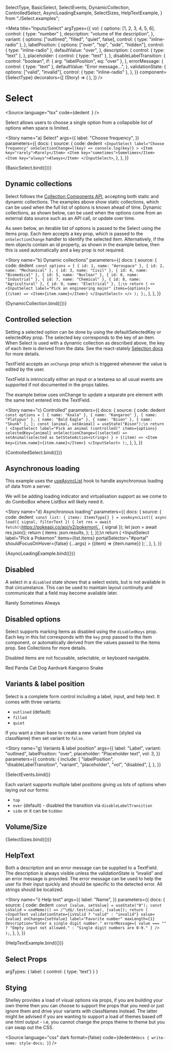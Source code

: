   SelectType,
  BasicSelect,
  SelectEvents,
  DynamicCollection,
  ControlledSelect,
  AsyncLoadingExample,
  SelectSizes,
  HelpTextExample,
} from "./Select.examples";

<Meta
  title="Inputs/Select"
  argTypes={{
    vol: {
      options: [1, 2, 3, 4, 5, 6],
      control: { type: "number" },
      description: "volume of the description",
    },
    variant: {
      options: ["outlined", "filled", "quiet", false],
      control: { type: "inline-radio" },
    },
    labelPosition: {
      options: ["over", "top", "side", "hidden"],
      control: { type: "inline-radio" },
      defaultValue: "over",
    },
    description: {
      control: { type: "text" },
    },
    placeholder: {
      control: { type: "text" },
    },
    disableLabelTransition: {
      control: "boolean",
      if: { arg: "labelPosition", eq: "over" },
    },
    errorMessage: {
      control: { type: "text" },
      defaultValue: "Error message...",
    },
    validationState: {
      options: ["valid", "invalid"],
      control: { type: "inline-radio" },
    },
  }}
  component={SelectType}
  decorators={[
    (Story) => (
      <StoryGrid minWidth={250}>
        <Story />
      </StoryGrid>
    ),
  ]}
/>

# Select

<Source
  language="tsx"
  code={dedent`
  `}
/>

Select allows users to choose a single option from a collapsible list of options when space is limited.

<Story
  name="a) Select"
  args={{
    label: "Choose frequency",
  }}
  parameters={{
    docs: {
      source: {
        code: dedent`
    <InputSelect
      label="Choose frequency"
      onSelectionChange={(key) => console.log(key)}
    >
      <Item key="rarely">Rarely</Item>
      <Item key="sometimes">Sometimes</Item>
      <Item key="always">Always</Item>
    </InputSelect>`,
      },
    },
  }}
>
  {BasicSelect.bind({})}
</Story>

<Source language="tsx" id="inputs-select--a-select" />

## Dynamic collections

Select follows the [Collection Components API](https://react-spectrum.adobe.com/react-stately/collections.html), accepting both static and dynamic collections. The examples above show static collections, which can be used when the full list of options is known ahead of time. Dynamic collections, as shown below, can be used when the options come from an external data source such as an API call, or update over time.

As seen below, an iterable list of options is passed to the Select using the items prop. Each item accepts a key prop, which is passed to the `onSelectionChange` handler to identify the selected item. Alternatively, if the item objects contain an id property, as shown in the example below, then this is used automatically and a key prop is not required.

<Story
  name="b) Dynamic collections"
  parameters={{
    docs: {
      source: {
        code: dedent`
  const options = [
    { id: 1, name: "Aerospace" },
    { id: 2, name: "Mechanical" },
    { id: 3, name: "Civil" },
    { id: 4, name: "Biomedical" },
    { id: 5, name: "Nuclear" },
    { id: 6, name: "Industrial" },
    { id: 7, name: "Chemical" },
    { id: 8, name: "Agricultural" },
    { id: 9, name: "Electrical" },
  ];\n
  return (
    <>
      <InputSelect label="Pick an engineering major" items={options}>
        {(item) => <Item>{item.name}</Item>}
      </InputSelect>
    </>
  );
};`,
      },
    },
  }}
>
  {DynamicCollection.bind({})}
</Story>

<Source language="tsx" id="inputs-select--b-dynamic-collections" />

## Controlled selection

Setting a selected option can be done by using the defaultSelectedKey or selectedKey prop. The selected key corresponds to the key of an item. When Select is used with a dynamic collection as described above, the key of each item is derived from the data. See the react-stately [Selection docs](https://react-spectrum.adobe.com/react-stately/selection.html) for more details.

TextField accepts an `onChange` prop which is triggered whenever the value is edited by the user.

TextField is intrincically either an input or a textarea so all usual events are supported if not documented in the props tables.

The example below uses onChange to update a separate pre element with the same text entered into the TextField.

<Story
  name="c) Controlled"
  parameters={{
    docs: {
      source: {
        code: dedent`
  const options = [
    { name: "Koala" },
    { name: "Kangaroo" },
    { name: "Platypus" },
    { name: "Bald Eagle" },
    { name: "Bison" },
    { name: "Skunk" },
  ];
  const [animal, setAnimal] = useState("Bison");\n
  return (
    <InputSelect
      label="Pick an animal (controlled)"
      items={options}
      selectedKey={animal}
      onSelectionChange={(selected) =>
        setAnimal(selected as SetStateAction<string>)
      }
    >
      {(item) => <Item key={item.name}>{item.name}</Item>}
    </InputSelect>
  );`,
      },
    },
  }}
>
  {ControlledSelect.bind({})}
</Story>

<Source language="tsx" id="inputs-select--c-controlled" />

## Asynchronous loading

This example uses the [useAsyncList](https://react-spectrum.adobe.com/react-stately/useAsyncList.html) hook to handle asynchronous loading of data from a server.

We will be adding loading indicator and virtualisation support as we come to do ComboBox where ListBox will likely need it.

<Story
  name="d) Asynchronous loading"
  parameters={{
    docs: {
      source: {
        code: dedent`
  const list: { items: ItemsType[] } = useAsyncList({
    async load({ signal, filterText }) {
      let res = await fetch(\`https://pokeapi.co/api/v2/pokemon\`, { signal });
      let json = await res.json();
      return {
        items: json.results,
      };
    },
  });\n
  return (
    <InputSelect
      label="Pick a Pokemon"
      items={list.items}
      portalSelector="#portal"
      shouldFocusOnHover={false}
      {...args}
    >
      {(item) => <Item key={item.name}>{item.name}</Item>}
    </InputSelect>
  );`,
      },
    },
  }}
>
  {AsyncLoadingExample.bind({})}
</Story>

<Source language="tsx" id="inputs-select--d-asynchronous-loading" />

## Disabled

A select in a `disabled` state shows that a select exists, but is not available in that circumstance. This can be used to maintain layout continuity and communicate that a field may become available later.

<Story name="e) Disabled">
  <InputSelect label="Choose frequency" portalSelector="#portal" disabled>
    <Item key="rarely">Rarely</Item>
    <Item key="sometimes">Sometimes</Item>
    <Item key="always">Always</Item>
  </InputSelect>
</Story>

<Source language="tsx" id="inputs-select--e-disabled" />

## Disabled options

Select supports marking items as disabled using the `disabledKeys` prop. Each key in this list corresponds with the `key` prop passed to the Item component, or automatically derived from the values passed to the items prop. See Collections for more details.

Disabled items are not focusable, selectable, or keyboard navigable.

<Story name="f) Disabled options">
  <InputSelect
    portalSelector="#portal"
    label="Favorite Animal"
    disabledKeys={["cat", "kangaroo"]}
  >
    <Item key="red panda">Red Panda</Item>
    <Item key="cat">Cat</Item>
    <Item key="dog">Dog</Item>
    <Item key="aardvark">Aardvark</Item>
    <Item key="kangaroo">Kangaroo</Item>
    <Item key="snake">Snake</Item>
  </InputSelect>
</Story>

<Source language="tsx" id="inputs-select--f-disabled-options" />

## Variants &amp; label position

Select is a complete form control including a label, input, and help text. It comes with three variants:

- `outlined` (default)
- `filled`
- `quiet`

If you want a clean base to create a new variant from (styled via className) then set variant to `false`.

<Story
  name="g) Variants &amp; label position"
  args={{
    label: "Label",
    variant: "outlined",
    labelPosition: "over",
    placeholder: "Placeholder text",
    vol: 3,
  }}
  parameters={{
    controls: {
      include: [
        "labelPosition",
        "disableLabelTransition",
        "variant",
        "placeholder",
        "vol",
        "disabled",
      ],
    },
  }}
>
  {SelectEvents.bind()}
</Story>

<ArgsTable story="g) Variants &amp; label position" />

Each variant supports multiple label positions giving us lots of options when laying out our forms:

- `top`
- `over` (default) - disabled the transition via `disableLabelTransition`
- `side`
  or it can be `hidden`

## Volume/Size

<Canvas>
  <Story
    name="h) Volume / Size"
    args={{
      variant: "outlined",
      labelPosition: "side",
      disableLabelTransition: false,
    }}
    argTypes={{
      backgroundColor: {
        control: "color",
        table: {
          category: "Colors",
          // Assigns the argTypes to a specific subcategory
          subcategory: "Button colors",
        },
      },
    }}
  >
    {SelectSizes.bind({})}
  </Story>
</Canvas>

## HelpText

Both a description and an error message can be supplied to a TextField. The description is always visible unless the validationState is “invalid” and an error message is provided. The error message can be used to help the user fix their input quickly and should be specific to the detected error. All strings should be localized.

<Story
  name="i) Help text"
  args={{
    label: "Name",
  }}
  parameters={{
    docs: {
      source: {
        code: dedent`
  const [value, setValue] = useState("0");
  const isValid = useMemo(() => /^\d$/.test(value), [value]);
  return (
    <InputText
      validationState={isValid ? "valid" : "invalid"}
      value={value}
      onChange={setValue}
      label="Favorite number"
      maxLength={1}
      description="Enter a single digit number."
      errorMessage={
        value === ""
          ? "Empty input not allowed."
          : "Single digit numbers are 0-9."
      }
    />
  );`,
      },
    },
  }}
>
  {HelpTextExample.bind({})}
</Story>

<Source language="tsx" id="inputs-select--i-help-text" />

## Select Props

<ArgsTable of={SelectType} />

argTypes: { label: { control: { type: 'text'} } }

## Stying

Shelley provides a load of visual options via props, if you are building your own theme then you can choose to support the props that you need or just ignore them and drive your variants with classNames instead. The latter might be advised if you are wanting to support a load of themes based off one html output - i.e, you cannot change the props theme to theme but you can swap out the CSS.

<Source
  language="css"
  dark
  format={false}
  code={dedent`
    #docs {
      write-some: style-docs;
    }
  `}
/>
